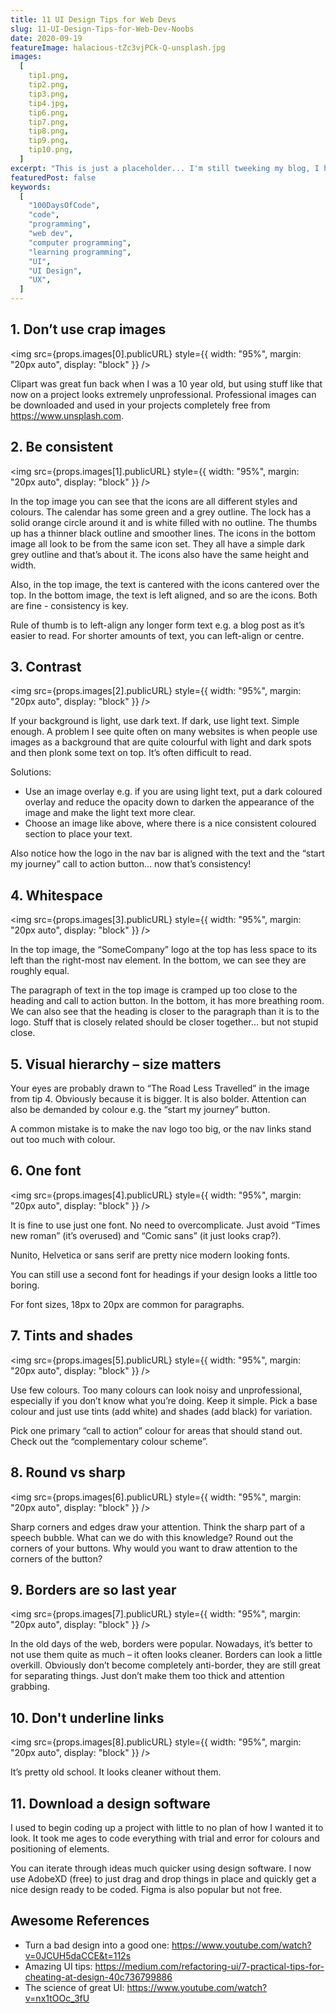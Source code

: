 ```yaml
---
title: 11 UI Design Tips for Web Devs
slug: 11-UI-Design-Tips-for-Web-Dev-Noobs
date: 2020-09-19
featureImage: halacious-tZc3vjPCk-Q-unsplash.jpg
images:
  [
    tip1.png,
    tip2.png,
    tip3.png,
    tip4.jpg,
    tip6.png,
    tip7.png,
    tip8.png,
    tip9.png,
    tip10.png,
  ]
excerpt: "This is just a placeholder... I'm still tweeking my blog, I hope you don't mind!"
featuredPost: false
keywords:
  [
    "100DaysOfCode",
    "code",
    "programming",
    "web dev",
    "computer programming",
    "learning programming",
    "UI",
    "UI Design",
    "UX",
  ]
---
```


## 1. Don’t use crap images

<img
  src={props.images[0].publicURL}
  style={{ width: "95%", margin: "20px auto", display: "block" }}
/>

Clipart was great fun back when I was a 10 year old, but using stuff like that now
on a project looks extremely unprofessional. Professional images can be downloaded
and used in your projects completely free from https://www.unsplash.com.

## 2. Be consistent

<img
  src={props.images[1].publicURL}
  style={{ width: "95%", margin: "20px auto", display: "block" }}
/>

In the top image you can see that the icons are all different styles and colours. The calendar has some green and a grey outline. The lock has a solid orange circle around it and is white filled with no outline. The thumbs up has a thinner black outline and smoother lines. The icons in the bottom image all look to be from the same icon set. They all have a simple dark grey outline and that’s about it. The icons also have the same height and width.

Also, in the top image, the text is cantered with the icons cantered over the top. In the bottom image, the text is left aligned, and so are the icons. Both are fine - consistency is key.

Rule of thumb is to left-align any longer form text e.g. a blog post as it’s easier to read. For shorter amounts of text, you can left-align or centre.

## 3. Contrast

<img
  src={props.images[2].publicURL}
  style={{ width: "95%", margin: "20px auto", display: "block" }}
/>

If your background is light, use dark text. If dark, use light text. Simple enough. A problem I see quite often on many websites is when people use images as a background that are quite colourful with light and dark spots and then plonk some text on top. It’s often difficult to read.

Solutions:

- Use an image overlay e.g. if you are using light text, put a dark coloured overlay and reduce the opacity down to darken the appearance of the image and make the light text more clear.
- Choose an image like above, where there is a nice consistent coloured section to place your text.

Also notice how the logo in the nav bar is aligned with the text and the “start my journey” call to action button… now that’s consistency!

## 4. Whitespace

<img
  src={props.images[3].publicURL}
  style={{ width: "95%", margin: "20px auto", display: "block" }}
/>

In the top image, the “SomeCompany” logo at the top has less space to its left than the right-most nav element. In the bottom, we can see they are roughly equal.

The paragraph of text in the top image is cramped up too close to the heading and call to action button. In the bottom, it has more breathing room. We can also see that the heading is closer to the paragraph than it is to the logo. Stuff that is closely related should be closer together… but not stupid close.

## 5. Visual hierarchy – size matters

Your eyes are probably drawn to “The Road Less Travelled” in the image from tip 4. Obviously because it is bigger. It is also bolder. Attention can also be demanded by colour e.g. the “start my journey” button.

A common mistake is to make the nav logo too big, or the nav links stand out too much with colour.

## 6. One font

<img
  src={props.images[4].publicURL}
  style={{ width: "95%", margin: "20px auto", display: "block" }}
/>

It is fine to use just one font. No need to overcomplicate. Just avoid “Times new roman” (it’s overused) and “Comic sans” (it just looks crap?).

Nunito, Helvetica or sans serif are pretty nice modern looking fonts.

You can still use a second font for headings if your design looks a little too boring.

For font sizes, 18px to 20px are common for paragraphs.

## 7. Tints and shades

<img
  src={props.images[5].publicURL}
  style={{ width: "95%", margin: "20px auto", display: "block" }}
/>

Use few colours. Too many colours can look noisy and unprofessional, especially if you don’t know what you’re doing. Keep it simple. Pick a base colour and just use tints (add white) and shades (add black) for variation.

Pick one primary “call to action” colour for areas that should stand out. Check out the “complementary colour scheme”.

## 8. Round vs sharp

<img
  src={props.images[6].publicURL}
  style={{ width: "95%", margin: "20px auto", display: "block" }}
/>

Sharp corners and edges draw your attention. Think the sharp part of a speech bubble. What can we do with this knowledge? Round out the corners of your buttons. Why would you want to draw attention to the corners of the button?

## 9. Borders are so last year

<img
  src={props.images[7].publicURL}
  style={{ width: "95%", margin: "20px auto", display: "block" }}
/>

In the old days of the web, borders were popular. Nowadays, it’s better to not use them quite as much – it often looks cleaner. Borders can look a little overkill. Obviously don’t become completely anti-border, they are still great for separating things. Just don’t make them too thick and attention grabbing.

## 10. Don't underline links

<img
  src={props.images[8].publicURL}
  style={{ width: "95%", margin: "20px auto", display: "block" }}
/>

It’s pretty old school. It looks cleaner without them.

## 11. Download a design software

I used to begin coding up a project with little to no plan of how I wanted it to look. It took me ages to code everything with trial and error for colours and positioning of elements.

You can iterate through ideas much quicker using design software. I now use AdobeXD (free) to just drag and drop things in place and quickly get a nice design ready to be coded. Figma is also popular but not free.

## Awesome References

- Turn a bad design into a good one: https://www.youtube.com/watch?v=0JCUH5daCCE&t=112s
- Amazing UI tips: https://medium.com/refactoring-ui/7-practical-tips-for-cheating-at-design-40c736799886
- The science of great UI: https://www.youtube.com/watch?v=nx1tOOc_3fU
